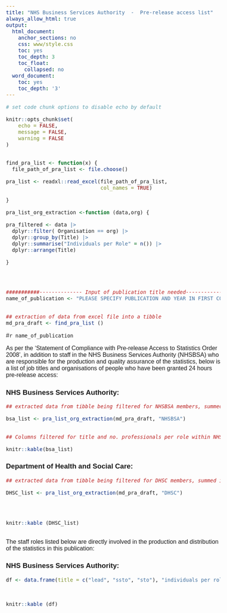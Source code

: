 ```yaml
---
title: "NHS Business Services Authority  -  Pre-release access list"
always_allow_html: true
output:
  html_document:
    anchor_sections: no
    css: www/style.css
    toc: yes
    toc_depth: 3
    toc_float:
      collapsed: no
  word_document:
    toc: yes
    toc_depth: '3'
---
```

  
  <script>
    $(document).ready(function() {
      $('#header').prepend('<img src=`r knitr::image_uri("www/bsa_logo.svg")` alt=\"NHSBSA logo\" style=\"position:relative; float: right; top: 0; right: 0; padding: 10px; width: 25%;\">');
  });
</script>
  
  <style type="text/css">
  
  body, td {
    font-size: 16px;
    font-family: sans-serif;
  }
</style>
  <html lang="en">
  
```r
# set code chunk options to disable echo by default

knitr::opts_chunk$set(
	echo = FALSE,
	message = FALSE,
	warning = FALSE
)


find_pra_list <- function(x) {
  file_path_of_pra_list <- file.choose()

pra_list <- readxl::read_excel(file_path_of_pra_list,
                               col_names = TRUE)

}

pra_list_org_extraction <-function (data,org) {

pra_filtered <- data |>
  dplyr::filter( Organisation == org) |>
  dplyr::group_by(Title) |>
  dplyr::summarise("Individuals per Role" = n()) |>
  dplyr::arrange(Title)

}




###########-------------- Input of publication title needed------------------------###################
name_of_publication <- "PLEASE SPECIFY PUBLICATION AND YEAR IN FIRST CODE CHUNK"


## extraction of data from excel file into a tibble 
md_pra_draft <- find_pra_list ()


```

#`r name_of_publication`

As per the ‘Statement of Compliance with Pre-release Access to Statistics Order 2008’, in addition to staff in the NHS Business Services Authority (NHSBSA) who are responsible for the production and quality assurance of the statistics, below is a list of job titles and organisations of people who have been granted 24 hours pre-release access:



### NHS Business Services Authority:




```r


## extracted data from tibble being filtered for NHSBSA members, summed into number of individuals per job title and arranged alphabetically

bsa_list <- pra_list_org_extraction(md_pra_draft, "NHSBSA")


## Columns filtered for title and no. professionals per role within NHS BSA

knitr::kable(bsa_list)


```


### Department of Health and Social Care:



```r

## extracted data from tibble being filtered for DHSC members, summed into number of individuals per job title and arranged alphabetically

DHSC_list <- pra_list_org_extraction(md_pra_draft, "DHSC")




knitr::kable (DHSC_list) 
 

```

The staff roles listed below are directly involved in the production and distribution of the statistics in this publication:

### NHS Business Services Authority:

```r

df <- data.frame(title = c("lead", "ssto", "sto"), "individuals per role" = c(1, 2, 2))



knitr::kable (df) 


```

